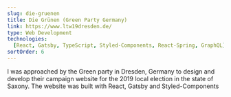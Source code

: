 ```yaml
---
slug: die-gruenen
title: Die Grünen (Green Party Germany)
link: https://www.ltw19dresden.de/
type: Web Development
technologies:
  [React, Gatsby, TypeScript, Styled-Components, React-Spring, GraphQL]
sortOrder: 6
---
```


I was approached by the Green party in Dresden, Germany to design and
develop their campaign website for the 2019 local election in the state
of Saxony. The website was built with React, Gatsby and Styled-Components
